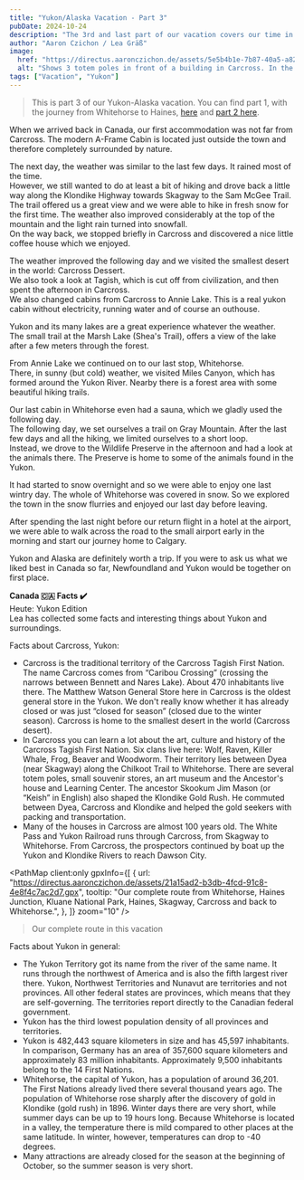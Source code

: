 ```yaml
---
title: "Yukon/Alaska Vacation - Part 3"
pubDate: 2024-10-24
description: "The 3rd and last part of our vacation covers our time in Carcross, Whitehorse and surroundings."
author: "Aaron Czichon / Lea Gräß"
image:
  href: "https://directus.aaronczichon.de/assets/5e5b4b1e-7b87-40a5-a82d-5d8c4baf36be.jpg?quality=70&width=1600"
  alt: "Shows 3 totem poles in front of a building in Carcross. In the background the mountains and a blue sky with a few clouds."
tags: ["Vacation", "Yukon"]
---
```



> This is part 3 of our Yukon-Alaska vacation. You can find part 1, with the journey from Whitehorse to Haines, [here](https://canada.aaronczichon.de/blog/43-yukon-alaska-part1/) and [part 2 here](https://canada.aaronczichon.de/blog/44-yukon-alaska-part2/).

When we arrived back in Canada, our first accommodation was not far from Carcross. The modern A-Frame Cabin is located just outside the town and therefore completely surrounded by nature.

The next day, the weather was similar to the last few days. It rained most of the time.   
However, we still wanted to do at least a bit of hiking and drove back a little way along the Klondike Highway towards Skagway to the Sam McGee Trail.    
The trail offered us a great view and we were able to hike in fresh snow for the first time. The weather also improved considerably at the top of the mountain and the light rain turned into snowfall.   
On the way back, we stopped briefly in Carcross and discovered a nice little coffee house which we enjoyed.

<DirectusImage assetId="e6d45133-e47c-4953-9629-3892a5efea7c.jpg" />

The weather improved the following day and we visited the smallest desert in the world: Carcross Dessert.    
We also took a look at Tagish, which is cut off from civilization, and then spent the afternoon in Carcross.   
We also changed cabins from Carcross to Annie Lake. This is a real yukon cabin without electricity, running water and of course an outhouse.

Yukon and its many lakes are a great experience whatever the weather.    
The small trail at the Marsh Lake (Shea's Trail), offers a view of the lake after a few meters through the forest.

From Annie Lake we continued on to our last stop, Whitehorse.   
There, in sunny (but cold) weather, we visited Miles Canyon, which has formed around the Yukon River. Nearby there is a forest area with some beautiful hiking trails.   

<DirectusImage assetId="1ac5b357-e7da-4881-a59e-b5494442ec47.jpg" />

Our last cabin in Whitehorse even had a sauna, which we gladly used the following day.    
The following day, we set ourselves a trail on Gray Mountain. After the last few days and all the hiking, we limited ourselves to a short loop.   
Instead, we drove to the Wildlife Preserve in the afternoon and had a look at the animals there. The Preserve is home to some of the animals found in the Yukon.

<DirectusGallery folderName="45 Yukon Alaska Part 3" />

It had started to snow overnight and so we were able to enjoy one last wintry day. The whole of Whitehorse was covered in snow. So we explored the town in the snow flurries and enjoyed our last day before leaving.

After spending the last night before our return flight in a hotel at the airport, we were able to walk across the road to the small airport early in the morning and start our journey home to Calgary.

Yukon and Alaska are definitely worth a trip. If you were to ask us what we liked best in Canada so far, Newfoundland and Yukon would be together on first place.

**Canada 🇨🇦 Facts ✔️**  
Heute: Yukon Edition  
Lea has collected some facts and interesting things about Yukon and surroundings.

Facts about Carcross, Yukon:   
- Carcross is the traditional territory of the Carcross Tagish First Nation. The name Carcross comes from “Caribou Crossing” (crossing the narrows between Bennett and Nares Lake). About 470 inhabitants live there. The Matthew Watson General Store here in Carcross is the oldest general store in the Yukon. We don't really know whether it has already closed or was just “closed for season” (closed due to the winter season). Carcross is home to the smallest desert in the world (Carcross desert).   
- In Carcross you can learn a lot about the art, culture and history of the Carcross Tagish First Nation. Six clans live here: Wolf, Raven, Killer Whale, Frog, Beaver and Woodworm. Their territory lies between Dyea (near Skagway) along the Chilkoot Trail to Whitehorse. There are several totem poles, small souvenir stores, an art museum and the Ancestor's house and Learning Center. The ancestor Skookum Jim Mason (or “Keish” in English) also shaped the Klondike Gold Rush. He commuted between Dyea, Carcross and Klondike and helped the gold seekers with packing and transportation.    
- Many of the houses in Carcross are almost 100 years old. The White Pass and Yukon Railroad runs through Carcross, from Skagway to Whitehorse. From Carcross, the prospectors continued by boat up the Yukon and Klondike Rivers to reach Dawson City. 

<PathMap
  client:only
  gpxInfo={[
    {
      url: "https://directus.aaronczichon.de/assets/21a15ad2-b3db-4fcd-91c8-4e8f4c7ac2d7.gpx",
        tooltip: 
        "Our complete route from Whitehorse, Haines Junction, Kluane National Park, Haines, Skagway, Carcross and back to Whitehorse.",
    },
  ]}
  zoom="10"
/>
> Our complete route in this vacation

Facts about Yukon in general:   
- The Yukon Territory got its name from the river of the same name. It runs through the northwest of America and is also the fifth largest river there. Yukon, Northwest Territories and Nunavut are territories and not provinces. All other federal states are provinces, which means that they are self-governing. The territories report directly to the Canadian federal government.    
- Yukon has the third lowest population density of all provinces and territories.    
- Yukon is 482,443 square kilometers in size and has 45,597 inhabitants. In comparison, Germany has an area of 357,600 square kilometers and approximately 83 million inhabitants. Approximately 9,500 inhabitants belong to the 14 First Nations.    
- Whitehorse, the capital of Yukon, has a population of around 36,201. The First Nations already lived there several thousand years ago. The population of Whitehorse rose sharply after the discovery of gold in Klondike (gold rush) in 1896. Winter days there are very short, while summer days can be up to 19 hours long. Because Whitehorse is located in a valley, the temperature there is mild compared to other places at the same latitude. In winter, however, temperatures can drop to -40 degrees.    
- Many attractions are already closed for the season at the beginning of October, so the summer season is very short.    